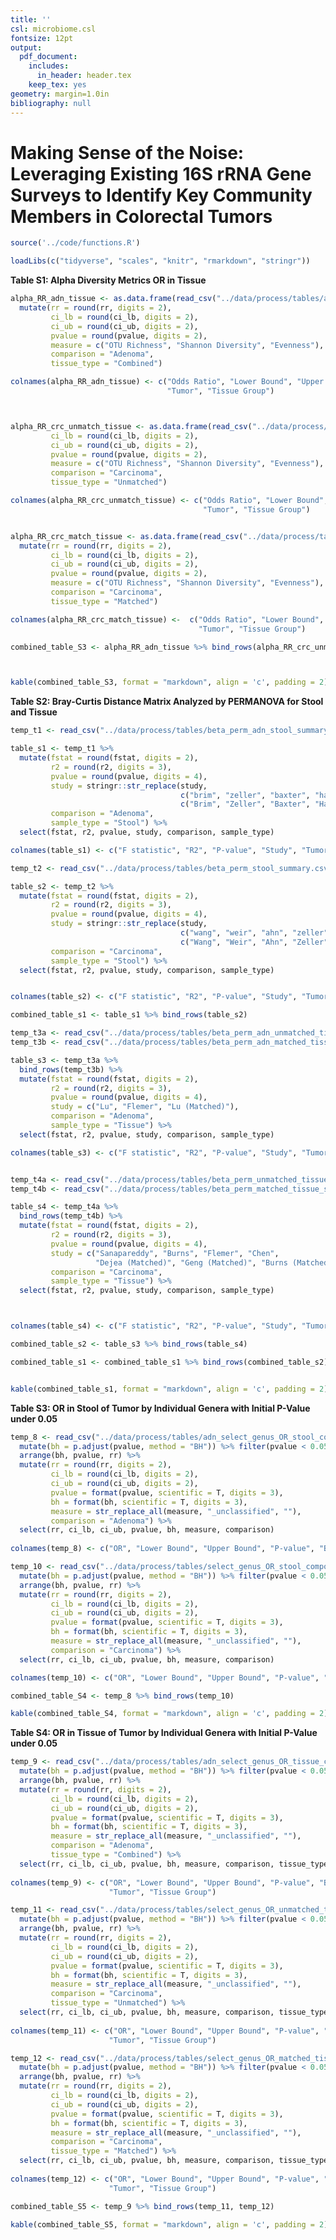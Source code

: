 ```yaml
---
title: ''
csl: microbiome.csl
fontsize: 12pt
output:
  pdf_document:
    includes:
      in_header: header.tex
    keep_tex: yes
geometry: margin=1.0in
bibliography: null
---
```


# Making Sense of the Noise: Leveraging Existing 16S rRNA Gene Surveys to Identify Key Community Members in Colorectal Tumors

\vspace{10mm}

\begin{center}
Marc A Sze and Patrick D Schloss

\vspace{10mm}

Supplemental
\end{center}


\newpage

```r

source('../code/functions.R')

loadLibs(c("tidyverse", "scales", "knitr", "rmarkdown", "stringr"))

```


**Table S1: Alpha Diversity Metrics OR in Tissue**

\footnotesize

```r

alpha_RR_adn_tissue <- as.data.frame(read_csv("../data/process/tables/alpha_adn_OR_tissue_composite.csv")) %>% 
  mutate(rr = round(rr, digits = 2), 
         ci_lb = round(ci_lb, digits = 2), 
         ci_ub = round(ci_ub, digits = 2), 
         pvalue = round(pvalue, digits = 2), 
         measure = c("OTU Richness", "Shannon Diversity", "Evenness"), 
         comparison = "Adenoma", 
         tissue_type = "Combined")

colnames(alpha_RR_adn_tissue) <- c("Odds Ratio", "Lower Bound", "Upper Bound", "P-value", "Measure", 
                                   "Tumor", "Tissue Group")



alpha_RR_crc_unmatch_tissue <- as.data.frame(read_csv("../data/process/tables/alpha_OR_unmatched_tissue_composite.csv")) %>%   mutate(rr = round(rr, digits = 2), 
         ci_lb = round(ci_lb, digits = 2), 
         ci_ub = round(ci_ub, digits = 2), 
         pvalue = round(pvalue, digits = 2), 
         measure = c("OTU Richness", "Shannon Diversity", "Evenness"), 
         comparison = "Carcinoma", 
         tissue_type = "Unmatched")

colnames(alpha_RR_crc_unmatch_tissue) <- c("Odds Ratio", "Lower Bound", "Upper Bound", "P-value", "Measure", 
                                           "Tumor", "Tissue Group")


alpha_RR_crc_match_tissue <- as.data.frame(read_csv("../data/process/tables/alpha_OR_matched_tissue_composite.csv")) %>% 
  mutate(rr = round(rr, digits = 2), 
         ci_lb = round(ci_lb, digits = 2), 
         ci_ub = round(ci_ub, digits = 2), 
         pvalue = round(pvalue, digits = 2), 
         measure = c("OTU Richness", "Shannon Diversity", "Evenness"), 
         comparison = "Carcinoma", 
         tissue_type = "Matched")

colnames(alpha_RR_crc_match_tissue) <-  c("Odds Ratio", "Lower Bound", "Upper Bound", "P-value", "Measure", 
                                          "Tumor", "Tissue Group")

combined_table_S3 <- alpha_RR_adn_tissue %>% bind_rows(alpha_RR_crc_unmatch_tissue, alpha_RR_crc_match_tissue)



kable(combined_table_S3, format = "markdown", align = 'c', padding = 2)
```


\normalsize

\newpage

**Table S2: Bray-Curtis Distance Matrix Analyzed by PERMANOVA for Stool and Tissue**

```r

temp_t1 <- read_csv("../data/process/tables/beta_perm_adn_stool_summary.csv")

table_s1 <- temp_t1 %>% 
  mutate(fstat = round(fstat, digits = 2), 
         r2 = round(r2, digits = 3), 
         pvalue = round(pvalue, digits = 4), 
         study = stringr::str_replace(study, 
                                      c("brim", "zeller", "baxter", "hale"), 
                                      c("Brim", "Zeller", "Baxter", "Hale")), 
         comparison = "Adenoma", 
         sample_type = "Stool") %>% 
  select(fstat, r2, pvalue, study, comparison, sample_type)

colnames(table_s1) <- c("F statistic", "R2", "P-value", "Study", "Tumor", "Sample Type")

temp_t2 <- read_csv("../data/process/tables/beta_perm_stool_summary.csv")

table_s2 <- temp_t2 %>% 
  mutate(fstat = round(fstat, digits = 2), 
         r2 = round(r2, digits = 3), 
         pvalue = round(pvalue, digits = 4), 
         study = stringr::str_replace(study, 
                                      c("wang", "weir", "ahn", "zeller", "baxter", "hale", "flemer"), 
                                      c("Wang", "Weir", "Ahn", "Zeller", "Baxter", "Hale", "Flemer")), 
         comparison = "Carcinoma", 
         sample_type = "Stool") %>% 
  select(fstat, r2, pvalue, study, comparison, sample_type)


colnames(table_s2) <- c("F statistic", "R2", "P-value", "Study", "Tumor", "Sample Type")

combined_table_s1 <- table_s1 %>% bind_rows(table_s2)

temp_t3a <- read_csv("../data/process/tables/beta_perm_adn_unmatched_tissue_summary.csv")
temp_t3b <- read_csv("../data/process/tables/beta_perm_adn_matched_tissue_summary.csv")

table_s3 <- temp_t3a %>% 
  bind_rows(temp_t3b) %>% 
  mutate(fstat = round(fstat, digits = 2), 
         r2 = round(r2, digits = 3), 
         pvalue = round(pvalue, digits = 4), 
         study = c("Lu", "Flemer", "Lu (Matched)"), 
         comparison = "Adenoma", 
         sample_type = "Tissue") %>% 
  select(fstat, r2, pvalue, study, comparison, sample_type)

colnames(table_s3) <- c("F statistic", "R2", "P-value", "Study", "Tumor", "Sample Type")


temp_t4a <- read_csv("../data/process/tables/beta_perm_unmatched_tissue_summary.csv")
temp_t4b <- read_csv("../data/process/tables/beta_perm_matched_tissue_summary.csv")

table_s4 <- temp_t4a %>% 
  bind_rows(temp_t4b) %>% 
  mutate(fstat = round(fstat, digits = 2), 
         r2 = round(r2, digits = 3), 
         pvalue = round(pvalue, digits = 4), 
         study = c("Sanapareddy", "Burns", "Flemer", "Chen", 
                   "Dejea (Matched)", "Geng (Matched)", "Burns (Matched)"), 
         comparison = "Carcinoma", 
         sample_type = "Tissue") %>% 
  select(fstat, r2, pvalue, study, comparison, sample_type)



colnames(table_s4) <- c("F statistic", "R2", "P-value", "Study", "Tumor", "Sample Type")

combined_table_s2 <- table_s3 %>% bind_rows(table_s4)

combined_table_s1 <- combined_table_s1 %>% bind_rows(combined_table_s2)


kable(combined_table_s1, format = "markdown", align = 'c', padding = 2)
```

\newpage




**Table S3: OR in Stool of Tumor by Individual Genera with Initial P-Value under 0.05**

\footnotesize

```r

temp_8 <- read_csv("../data/process/tables/adn_select_genus_OR_stool_composite.csv") %>% 
  mutate(bh = p.adjust(pvalue, method = "BH")) %>% filter(pvalue < 0.05) %>% 
  arrange(bh, pvalue, rr) %>% 
  mutate(rr = round(rr, digits = 2), 
         ci_lb = round(ci_lb, digits = 2), 
         ci_ub = round(ci_ub, digits = 2), 
         pvalue = format(pvalue, scientific = T, digits = 3), 
         bh = format(bh, scientific = T, digits = 3), 
         measure = str_replace_all(measure, "_unclassified", ""), 
         comparison = "Adenoma") %>% 
  select(rr, ci_lb, ci_ub, pvalue, bh, measure, comparison)
  
colnames(temp_8) <- c("OR", "Lower Bound", "Upper Bound", "P-value", "BH", "Lowest Taxa ID", "Tumor")

temp_10 <- read_csv("../data/process/tables/select_genus_OR_stool_composite.csv") %>% 
  mutate(bh = p.adjust(pvalue, method = "BH")) %>% filter(pvalue < 0.05) %>% 
  arrange(bh, pvalue, rr) %>% 
  mutate(rr = round(rr, digits = 2), 
         ci_lb = round(ci_lb, digits = 2), 
         ci_ub = round(ci_ub, digits = 2), 
         pvalue = format(pvalue, scientific = T, digits = 3), 
         bh = format(bh, scientific = T, digits = 3), 
         measure = str_replace_all(measure, "_unclassified", ""), 
         comparison = "Carcinoma") %>% 
  select(rr, ci_lb, ci_ub, pvalue, bh, measure, comparison)

colnames(temp_10) <- c("OR", "Lower Bound", "Upper Bound", "P-value", "BH", "Lowest Taxa ID", "Tumor")

combined_table_S4 <- temp_8 %>% bind_rows(temp_10)

kable(combined_table_S4, format = "markdown", align = 'c', padding = 2)

```

\normalsize

\newpage


**Table S4: OR in Tissue of Tumor by Individual Genera with Initial P-Value under 0.05**

\footnotesize

```r

temp_9 <- read_csv("../data/process/tables/adn_select_genus_OR_tissue_composite.csv") %>% 
  mutate(bh = p.adjust(pvalue, method = "BH")) %>% filter(pvalue < 0.05) %>% 
  arrange(bh, pvalue, rr) %>% 
  mutate(rr = round(rr, digits = 2), 
         ci_lb = round(ci_lb, digits = 2), 
         ci_ub = round(ci_ub, digits = 2), 
         pvalue = format(pvalue, scientific = T, digits = 3), 
         bh = format(bh, scientific = T, digits = 3), 
         measure = str_replace_all(measure, "_unclassified", ""), 
         comparison = "Adenoma", 
         tissue_type = "Combined") %>% 
  select(rr, ci_lb, ci_ub, pvalue, bh, measure, comparison, tissue_type)
  
colnames(temp_9) <- c("OR", "Lower Bound", "Upper Bound", "P-value", "BH", "Lowest Taxa ID", 
                      "Tumor", "Tissue Group")

temp_11 <- read_csv("../data/process/tables/select_genus_OR_unmatched_tissue_composite.csv") %>% 
  mutate(bh = p.adjust(pvalue, method = "BH")) %>% filter(pvalue < 0.05) %>% 
  arrange(bh, pvalue, rr) %>% 
  mutate(rr = round(rr, digits = 2), 
         ci_lb = round(ci_lb, digits = 2), 
         ci_ub = round(ci_ub, digits = 2), 
         pvalue = format(pvalue, scientific = T, digits = 3), 
         bh = format(bh, scientific = T, digits = 3), 
         measure = str_replace_all(measure, "_unclassified", ""), 
         comparison = "Carcinoma", 
         tissue_type = "Unmatched") %>% 
  select(rr, ci_lb, ci_ub, pvalue, bh, measure, comparison, tissue_type)
  
colnames(temp_11) <- c("OR", "Lower Bound", "Upper Bound", "P-value", "BH", "Lowest Taxa ID", 
                      "Tumor", "Tissue Group")

temp_12 <- read_csv("../data/process/tables/select_genus_OR_matched_tissue_composite.csv") %>% 
  mutate(bh = p.adjust(pvalue, method = "BH")) %>% filter(pvalue < 0.05) %>% 
  arrange(bh, pvalue, rr) %>% 
  mutate(rr = round(rr, digits = 2), 
         ci_lb = round(ci_lb, digits = 2), 
         ci_ub = round(ci_ub, digits = 2), 
         pvalue = format(pvalue, scientific = T, digits = 3), 
         bh = format(bh, scientific = T, digits = 3), 
         measure = str_replace_all(measure, "_unclassified", ""), 
         comparison = "Carcinoma", 
         tissue_type = "Matched") %>% 
  select(rr, ci_lb, ci_ub, pvalue, bh, measure, comparison, tissue_type)
  
colnames(temp_12) <- c("OR", "Lower Bound", "Upper Bound", "P-value", "BH", "Lowest Taxa ID", 
                      "Tumor", "Tissue Group")

combined_table_S5 <- temp_9 %>% bind_rows(temp_11, temp_12)

kable(combined_table_S5, format = "markdown", align = 'c', padding = 2)

```

\normalsize

\newpage




